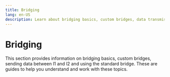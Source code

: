 ```yaml
---
title: Bridging
lang: en-US
description: Learn about bridging basics, custom bridges, data transmission between L1 and L2, and using the standard bridge in OP Stack.
---
```



# Bridging

This section provides information on bridging basics, custom bridges, sending data between l1 and l2 and using the standard bridge. These are guides to help you understand and work with these topics.

<Cards>
  <Card title="Bridging basics" href="/builders/app-developers/bridging/basics" />

  <Card title="Custom bridges" href="/builders/app-developers/bridging/custom-bridge" />

  <Card title="Sending data between l1 and l2" href="/builders/app-developers/bridging/messaging" />

  <Card title="Using the standard bridge" href="/builders/app-developers/bridging/standard-bridge" />
</Cards>
